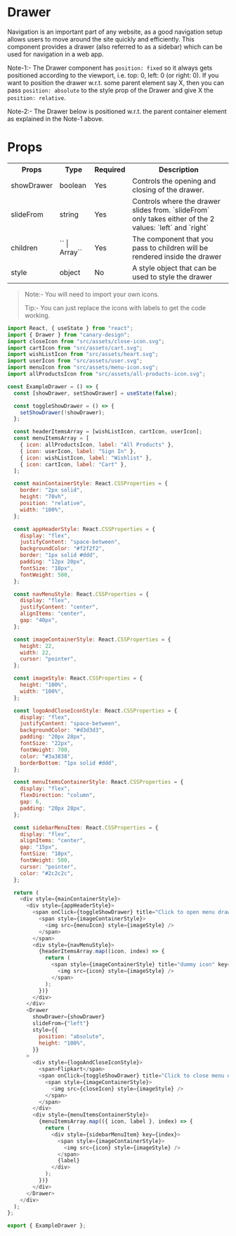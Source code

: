 # Drawer

Navigation is an important part of any website, as a good navigation setup allows users to move around the site quickly and efficiently. This component provides a drawer (also referred to as a sidebar) which can be used for navigation in a web app.

Note-1:- The Drawer component has `position: fixed` so it always gets positioned according to the viewport, i.e. top: 0, left: 0 (or right: 0). If you want to position the drawer w.r.t. some parent element say X, then you can pass `position: absolute` to the style prop of the Drawer and give X the `position: relative`.

Note-2:- The Drawer below is positioned w.r.t. the parent container element as explained in the Note-1 above.

# Props

<table>
  <tr>
    <th>Props</th>
    <th>Type</th>
    <th>Required</th>
    <th>Description</th>
  </tr>
  <tr>
    <td>showDrawer</td>
    <td>boolean</td>
    <td>Yes</td>
    <td>Controls the opening and closing of the drawer.</td>
  </tr>
  <tr>
    <td>slideFrom</td>
    <td>string</td>
    <td>Yes</td>
    <td>
      Controls where the drawer slides from. `slideFrom` only takes either of
      the 2 values: `left` and `right`
    </td>
  </tr>
  <tr>
    <td>children</td>
    <td>`<JSX.Element>` | Array`<JSX.Element>`</td>
    <td>Yes</td>
    <td>
      The component that you pass to children will be rendered inside the drawer 
    </td>
  </tr>
  <tr>
    <td>style</td>
    <td>object</td>
    <td>No</td>
    <td>
      A style object that can be used to style the drawer
    </td>
  </tr>
</table>


<BrowserWindow>
  <ExampleDrawer />
</BrowserWindow>

> Note:- You will need to import your own icons.
>
> Tip:- You can just replace the icons with labels to get the code working.

```js title="src/components/Drawer/index.tsx" showLineNumbers
import React, { useState } from "react";
import { Drawer } from "canary-design";
import closeIcon from "src/assets/close-icon.svg";
import cartIcon from "src/assets/cart.svg";
import wishListIcon from "src/assets/heart.svg";
import userIcon from "src/assets/user.svg";
import menuIcon from "src/assets/menu-icon.svg";
import allProductsIcon from "src/assets/all-products-icon.svg";

const ExampleDrawer = () => {
  const [showDrawer, setShowDrawer] = useState(false);

  const toggleShowDrawer = () => {
    setShowDrawer(!showDrawer);
  };

  const headerItemsArray = [wishListIcon, cartIcon, userIcon];
  const menuItemsArray = [
    { icon: allProductsIcon, label: "All Products" },
    { icon: userIcon, label: "Sign In" },
    { icon: wishListIcon, label: "Wishlist" },
    { icon: cartIcon, label: "Cart" },
  ];

  const mainContainerStyle: React.CSSProperties = {
    border: "2px solid",
    height: "70vh",
    position: "relative",
    width: "100%",
  };

  const appHeaderStyle: React.CSSProperties = {
    display: "flex",
    justifyContent: "space-between",
    backgroundColor: "#f2f2f2",
    border: "1px solid #ddd",
    padding: "12px 20px",
    fontSize: "18px",
    fontWeight: 500,
  };

  const navMenuStyle: React.CSSProperties = {
    display: "flex",
    justifyContent: "center",
    alignItems: "center",
    gap: "40px",
  };

  const imageContainerStyle: React.CSSProperties = {
    height: 22,
    width: 22,
    cursor: "pointer",
  };

  const imageStyle: React.CSSProperties = {
    height: "100%",
    width: "100%",
  };

  const logoAndCloseIconStyle: React.CSSProperties = {
    display: "flex",
    justifyContent: "space-between",
    backgroundColor: "#d3d3d3",
    padding: "20px 28px",
    fontSize: "22px",
    fontWeight: 700,
    color: "#3a3838",
    borderBottom: "1px solid #ddd",
  };

  const menuItemsContainerStyle: React.CSSProperties = {
    display: "flex",
    flexDirection: "column",
    gap: 6,
    padding: "20px 28px",
  };

  const sidebarMenuItem: React.CSSProperties = {
    display: "flex",
    alignItems: "center",
    gap: "15px",
    fontSize: "18px",
    fontWeight: 500,
    cursor: "pointer",
    color: "#2c2c2c",
  };

  return (
    <div style={mainContainerStyle}>
      <div style={appHeaderStyle}>
        <span onClick={toggleShowDrawer} title="Click to open menu drawer">
          <span style={imageContainerStyle}>
            <img src={menuIcon} style={imageStyle} />
          </span>
        </span>
        <div style={navMenuStyle}>
          {headerItemsArray.map((icon, index) => {
            return (
              <span style={imageContainerStyle} title="dummy icon" key={index}>
                <img src={icon} style={imageStyle} />
              </span>
            );
          })}
        </div>
      </div>
      <Drawer
        showDrawer={showDrawer}
        slideFrom={"left"}
        style={{
          position: "absolute",
          height: "100%",
        }}
      >
        <div style={logoAndCloseIconStyle}>
          <span>Flipkart</span>
          <span onClick={toggleShowDrawer} title="Click to close menu drawer">
            <span style={imageContainerStyle}>
              <img src={closeIcon} style={imageStyle} />
            </span>
          </span>
        </div>
        <div style={menuItemsContainerStyle}>
          {menuItemsArray.map(({ icon, label }, index) => {
            return (
              <div style={sidebarMenuItem} key={index}>
                <span style={imageContainerStyle}>
                  <img src={icon} style={imageStyle} />
                </span>
                {label}
              </div>
            );
          })}
        </div>
      </Drawer>
    </div>
  );
};

export { ExampleDrawer };
```

